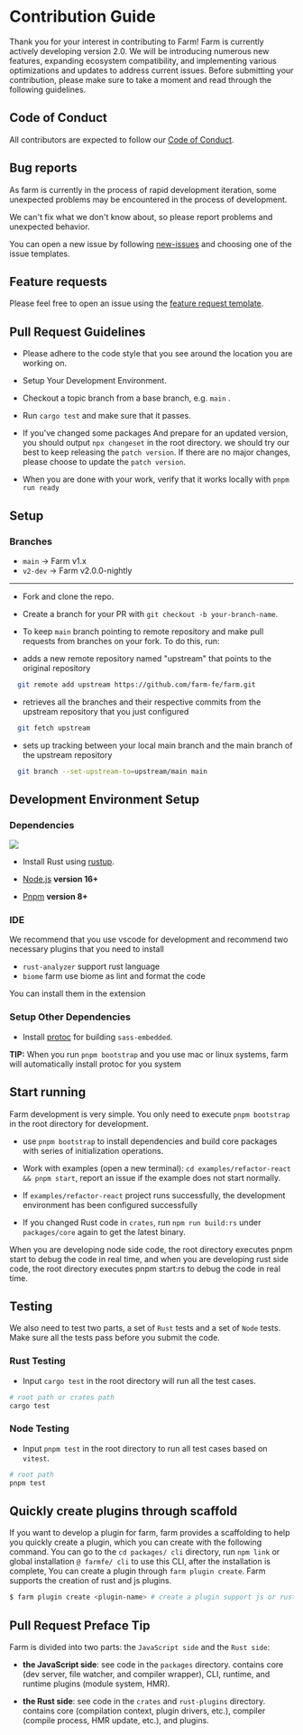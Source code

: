 
# Contribution Guide

Thank you for your interest in contributing to Farm! Farm is currently actively developing version 2.0. We will be introducing numerous new features, expanding ecosystem compatibility, and implementing various optimizations and updates to address current issues. Before submitting your contribution, please make sure to take a moment and read through the following guidelines.

## Code of Conduct

All contributors are expected to follow our [Code of Conduct](https://www.rust-lang.org/policies/code-of-conduct).

## Bug reports

As farm is currently in the process of rapid development iteration, some unexpected problems may be encountered in the process of development.

We can't fix what we don't know about, so please report problems and unexpected behavior.

You can open a new issue by following [new-issues](https://github.com/farm-fe/farm/issues/new/choose) and choosing one of the issue templates.

## Feature requests

Please feel free to open an issue using the [feature request template](https://github.com/farm-fe/farm/issues/new/choose).

## Pull Request Guidelines

- Please adhere to the code style that you see around the location you are working on.
  
- Setup Your Development Environment.
  
- Checkout a topic branch from a base branch, e.g. `main` .
  
- Run `cargo test` and make sure that it passes.
  
- If you've changed some packages And prepare for an updated version, you should output `npx changeset` in the root directory. we should try our best to keep releasing the `patch version`. If there are no major changes, please choose to update the `patch version`.

- When you are done with your work, verify that it works locally with `pnpm run ready`

## Setup

### Branches

- `main` -> Farm v1.x
- `v2-dev` -> Farm v2.0.0-nightly

---

- Fork and clone the repo.

- Create a branch for your PR with `git checkout -b your-branch-name`.

- To keep `main` branch pointing to remote repository and make pull requests from branches on your fork. To do this, run:


- adds a new remote repository named "upstream" that points to the original repository
```bash
  git remote add upstream https://github.com/farm-fe/farm.git
```

- retrieves all the branches and their respective commits from the upstream repository that you just configured
```bash
  git fetch upstream
```

- sets up tracking between your local main branch and the main branch of the upstream repository
```bash
  git branch --set-upstream-to=upstream/main main
```


## Development Environment Setup

### Dependencies

<img src="https://github.com/user-attachments/assets/f7ce7d67-542b-41c8-a432-205c9a01c33b" />

- Install Rust using [rustup](https://www.rust-lang.org/tools/install).

- [Node.js](https://nodejs.org) **version 16+**

- [Pnpm](https://pnpm.io) **version 8+**


### IDE

We recommend that you use vscode for development and recommend two necessary plugins that you need to install

- `rust-analyzer` support rust language
- `biome` farm use biome as lint and format the code

You can install them in the extension

### Setup Other Dependencies

- Install [protoc](https://grpc.io/docs/protoc-installation/) for building `sass-embedded`.

**TIP:** When you run `pnpm bootstrap` and you use mac or linux systems, farm will automatically install protoc for you system

## Start running

Farm development is very simple. You only need to execute `pnpm bootstrap` in the root directory for development.

<PackageManagerTabs command="pnpm bootstrap" />

- use `pnpm bootstrap` to install dependencies and build core packages with series of initialization operations.

- Work with examples (open a new terminal): `cd examples/refactor-react && pnpm start`, report an issue if the example does not start normally.

- If `examples/refactor-react` project runs successfully, the development environment has been configured successfully

- If you changed Rust code in `crates`, run `npm run build:rs` under `packages/core` again to get the latest binary.

When you are developing node side code, the root directory executes pnpm start to debug the code in real time, and when you are developing rust side code, the root directory executes pnpm start:rs to debug the code in real time.

<PackageManagerTabs command="pnpm start   // node side" />

<PackageManagerTabs command="pnpm start:rs   // rust side" />

## Testing

We also need to test two parts, a set of `Rust` tests and a set of `Node` tests. Make sure all the tests pass before you submit the code.

### Rust Testing

- Input `cargo test` in the root directory will run all the test cases.

```sh
# root path or crates path
cargo test
```

### Node Testing

- Input `pnpm test` in the root directory to run all test cases based on `vitest`.

```sh
# root path
pnpm test
```

## Quickly create plugins through scaffold

If you want to develop a plugin for farm, farm provides a scaffolding to help you quickly create a plugin, which you can create with the following command.
You can go to the `cd packages/ cli` directory, run `npm link` or global installation `@ farmfe/ cli` to use this CLI, after the installation is complete, You can create a plugin through `farm plugin create`.
Farm supports the creation of rust and js plugins.

```bash
$ farm plugin create <plugin-name> # create a plugin support js or rust
```

## Pull Request Preface Tip

Farm is divided into two parts: the `JavaScript side` and the `Rust side`:

- **the JavaScript side**:
  see code in the `packages` directory. contains core (dev server, file watcher, and compiler wrapper), CLI, runtime, and runtime plugins (module system, HMR).
  
- **the Rust side**:
  see code in the `crates` and `rust-plugins` directory. contains core (compilation context, plugin drivers, etc.), compiler (compile process, HMR update, etc.), and plugins.
